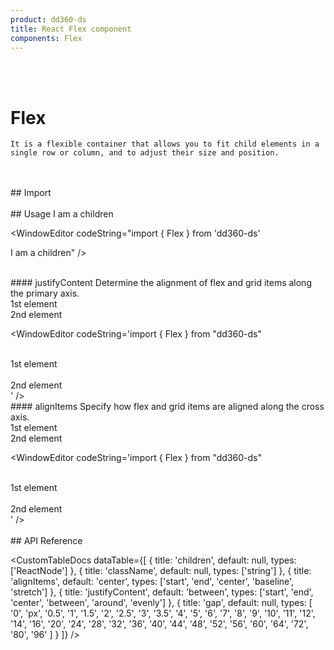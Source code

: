 ```yaml
---
product: dd360-ds
title: React Flex component
components: Flex
---
```


<br />
<br />

# <span name="floating-nav">Flex</span>

    It is a flexible container that allows you to fit child elements in a single row or column, and to adjust their size and position.

<br />
<br />
## <span name="floating-nav">Import</span>

<WindowEditor codeString="import { Flex } from 'dd360-ds'" />
<WindowEditor codeString="import Flex from 'dd360-ds/Flex'" />

<br />
<br />
## <span name="floating-nav">Usage</span>

<ContainerComponentDoc>
    <Flex>I am a children</Flex>
</ContainerComponentDoc>

<WindowEditor codeString="import { Flex } from 'dd360-ds'

<Flex>I am a children</Flex>" />

<br />
#### <span name="floating-nav">justifyContent</span>
Determine the alignment of flex and grid items along the primary axis.

<ContainerComponentDoc>
    <Flex justifyContent="between" className="text-white">
        <div className="bg-red-500 rounded-md p-2">1st element</div>
        <div className="bg-blue-500 rounded-md p-2">2nd element</div>
    </Flex>
</ContainerComponentDoc>

<WindowEditor codeString='import { Flex } from "dd360-ds"

<Flex justifyContent="between">
    &nbsp;&nbsp;&nbsp;&nbsp;<div className="bg-red-500 rounded-md p-2">1st element</div>
    &nbsp;&nbsp;&nbsp;&nbsp;<div className="bg-blue-500 rounded-md p-2">2nd element</div>
</Flex>
' />

<br />
#### <span name="floating-nav">alignItems</span>
Specify how flex and grid items are aligned along the cross axis.

<ContainerComponentDoc>
    <Flex justifyContent="center" alignItems="center" gap="2" className="text-white">
        <div className="bg-purple-500 rounded-md p-2">1st element</div>
        <div className="bg-green-500 rounded-md p-2">2nd element</div>
    </Flex>
</ContainerComponentDoc>

<WindowEditor codeString='import { Flex } from "dd360-ds"

<Flex justifyContent="center" alignItems="center" gap="2">
    &nbsp;&nbsp;&nbsp;&nbsp;<div className="bg-purple-500 rounded-md p-2">1st element</div>
    &nbsp;&nbsp;&nbsp;&nbsp;<div className="bg-green-500 rounded-md p-2">2nd element</div>
</Flex>
' />

<br />
<br />
## <span name="floating-nav">API Reference</span>

<CustomTableDocs
    dataTable={[
        { title: 'children', default: null, types: ['ReactNode'] },
        { title: 'className', default: null, types: ['string'] },
        { title: 'alignItems', default: 'center', types: ['start', 'end', 'center', 'baseline', 'stretch'] },
        { title: 'justifyContent', default: 'between', types: ['start', 'end', 'center', 'between', 'around', 'evenly'] },
        {
            title: 'gap',
            default: null,
            types: [
                '0',
                'px',
                '0.5',
                '1',
                '1.5',
                '2',
                '2.5',
                '3',
                '3.5',
                '4',
                '5',
                '6',
                '7',
                '8',
                '9',
                '10',
                '11',
                '12',
                '14',
                '16',
                '20',
                '24',
                '28',
                '32',
                '36',
                '40',
                '44',
                '48',
                '52',
                '56',
                '60',
                '64',
                '72',
                '80',
                '96'
            ]
        }
    ]}
/>
